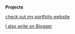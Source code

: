 **Projects**

 [check out  my portfolio website](https://flyingsonu122.github.io/)

 [I also write on Blogger](https://singlebucks.blogspot.com/)



